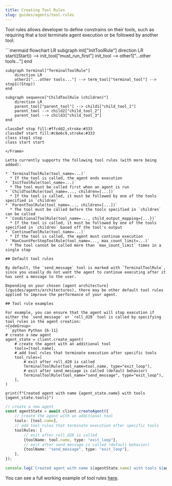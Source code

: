 ```yaml
---
title: Creating Tool Rules
slug: guides/agents/tool-rules
---
```


Tool rules allows developer to define constrains on their tools, such as requiring that a tool terminate agent execution or be followed by another tool.

<Frame>
```mermaid
flowchart LR
    subgraph init["InitToolRule"]
        direction LR
        start((Start)) --> init_tool["must_run_first"]
        init_tool --> other1["...other tools..."]
    end

    subgraph terminal["TerminalToolRule"]
        direction LR
        other2["...other tools..."] --> term_tool["terminal_tool"] --> stop1((Stop))
    end

    subgraph sequence["ChildToolRule (children)"]
        direction LR
        parent_tool["parent_tool"] --> child1["child_tool_1"]
        parent_tool --> child2["child_tool_2"]
        parent_tool --> child3["child_tool_3"]
    end

    classDef stop fill:#ffcdd2,stroke:#333
    classDef start fill:#c8e6c9,stroke:#333
    class stop1 stop
    class start start
```
</Frame>

Letta currently supports the following tool rules (with more being added):

* `TerminalToolRule(tool_name=...)`
  * If the tool is called, the agent ends execution
* `InitToolRule(tool_name=...)`
  * The tool must be called first when an agent is run
* `ChildToolRule(tool_name=..., children=[...])`
  * If the tool is called, it must be followed by one of the tools specified in `children`
* `ParentToolRule(tool_name=..., children=[...])`
  * The tool must be called before the tools specified in `children` can be called
* `ConditionalToolRule(tool_name=..., child_output_mapping={...})`
  * If the tool is called, it must be followed by one of the tools specified in `children` based off the tool's output
* `ContinueToolRule(tool_name=...)`
  * If the tool is called, the agent must continue execution
* `MaxCountPerStepToolRule(tool_name=..., max_count_limit=...)`
  * The tool cannot be called more than `max_count_limit` times in a single step

## Default tool rules

By default, the `send_message` tool is marked with `TerminalToolRule`, since you usually do not want the agent to continue executing after it has sent a message to the user.

Depending on your chosen [agent architecture](/guides/agents/architectures), there may be other default tool rules applied to improve the performance of your agent.

## Tool rule examples

For example, you can ensure that the agent will stop execution if either the `send_message` or `roll_d20` tool is called by specifying tool rules in the agent creation:
<CodeGroup>
```python Python {6-11}
# create a new agent
agent_state = client.create_agent(
    # create the agent with an additional tool
    tools=[tool.name],
    # add tool rules that terminate execution after specific tools
    tool_rules=[
        # exit after roll_d20 is called
        TerminalToolRule(tool_name=tool.name, type="exit_loop"),
        # exit after send_message is called (default behavior)
        TerminalToolRule(tool_name="send_message", type="exit_loop"),
    ],
)

print(f"Created agent with name {agent_state.name} with tools {agent_state.tools}")
```
```typescript TypeScript {6-11}
// create a new agent
const agentState = await client.createAgent({
    // create the agent with an additional tool
    tools: [tool.name],
    // add tool rules that terminate execution after specific tools
    toolRules: [
        // exit after roll_d20 is called
        {toolName: tool.name, type: "exit_loop"},
        // exit after send_message is called (default behavior)
        {toolName: "send_message", type: "exit_loop"},
    ],
});

console.log(`Created agent with name ${agentState.name} with tools ${agentState.tools}`);
```
</CodeGroup>

You can see a full working example of tool rules [here](https://github.com/letta-ai/letta/blob/0.5.2/examples/tool_rule_usage.py).
